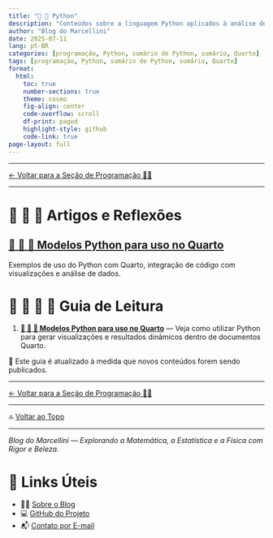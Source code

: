 ```yaml
---
title: "📄 🐍 Python"
description: "Conteúdos sobre a linguagem Python aplicados à análise de dados, automação, visualização gráfica e uso científico. Python é uma linguagem versátil usada amplamente na ciência de dados, automação e programação científica."
author: "Blog do Marcellini"
date: 2025-07-11
lang: pt-BR
categories: [programação, Python, sumário de Python, sumário, Quarto]
tags: [programação, Python, sumário de Python, sumário, Quarto]
format:
  html:
    toc: true
    number-sections: true
    theme: cosmo
    fig-align: center
    code-overflow: scroll
    df-print: paged
    highlight-style: github
    code-link: true
page-layout: full
---
```


---

[← Voltar para a Seção de Programação 👨‍💻](/posts/programacao/)

---

# 📘 📄 🐍 Artigos e Reflexões

## [📘 📄 🐍 Modelos Python para uso no Quarto](../modelos-python-quarto.qmd)
Exemplos de uso do Python com Quarto, integração de código com visualizações e análise de dados.

# 🧭 📘 📄 🐍 Guia de Leitura

1. **[📘 📄 🐍 Modelos Python para uso no Quarto](../modelos-python-quarto.qmd)** — Veja como utilizar Python para gerar visualizações e resultados dinâmicos dentro de documentos Quarto.

📌 Este guia é atualizado à medida que novos conteúdos forem sendo publicados.

---

[← Voltar para a Seção de Programação 👨‍💻](/posts/programacao/)

---

🔝 [Voltar ao Topo](index.qmd)

---

*Blog do Marcellini — Explorando a Matemática, a Estatística e a Física com Rigor e Beleza.*

# 🔗 Links Úteis

- 🧑‍🏫 [Sobre o Blog](../../../posts/pessoal/sobre-o-blog.qmd)
- 💻 <a href="https://github.com/marcellini-celso/blog-marcellini-V2.git" target="_blank">GitHub do Projeto</a>
- 📬 [Contato por E-mail](mailto:prof.marcellini@gmail.com)

